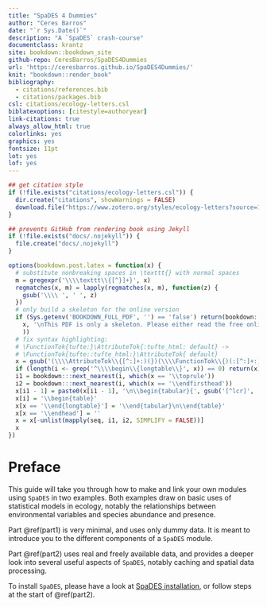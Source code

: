 ```yaml
---
title: "SpaDES 4 Dummies"
author: "Ceres Barros"
date: "`r Sys.Date()`"
description: "A `SpaDES` crash-course"
documentclass: krantz
site: bookdown::bookdown_site
github-repo: CeresBarros/SpaDES4Dummies
url: 'https://ceresbarros.github.io/SpaDES4Dummies/'
knit: "bookdown::render_book"
bibliography:
  - citations/references.bib
  - citations/packages.bib
csl: citations/ecology-letters.csl
biblatexoptions: [citestyle=authoryear]
link-citations: true
always_allow_html: true
colorlinks: yes
graphics: yes
fontsize: 11pt
lot: yes
lof: yes
---
```


```r
## get citation style
if (!file.exists("citations/ecology-letters.csl")) {
  dir.create("citations", showWarnings = FALSE)
  download.file("https://www.zotero.org/styles/ecology-letters?source=1", destfile = "citations/ecology-letters.csl")
}

## prevents GitHub from rendering book using Jekyll
if (!file.exists("docs/.nojekyll")) {
  file.create("docs/.nojekyll")
}

options(bookdown.post.latex = function(x) {
  # substitute nonbreaking spaces in \texttt{} with normal spaces
  m = gregexpr('\\\\texttt\\{[^}]+}', x)
  regmatches(x, m) = lapply(regmatches(x, m), function(z) {
    gsub('\\\\ ', ' ', z)
  })
  # only build a skeleton for the online version
  if (Sys.getenv('BOOKDOWN_FULL_PDF', '') == 'false') return(bookdown:::strip_latex_body(
    x, '\nThis PDF is only a skeleton. Please either read the free online HTML version, or purchase a hard-copy of this book.\n'
    ))
  # fix syntax highlighting:
  # \FunctionTok{tufte:}\AttributeTok{:tufte_html: default} ->
  # \FunctionTok{tufte::tufte_html:}\AttributeTok{ default}
  x = gsub('(\\\\AttributeTok\\{[^:]+:)(})(\\\\FunctionTok\\{)(:[^:]+:)', '\\1\\4\\2\\3', x)
  if (length(i <- grep('^\\\\begin\\{longtable\\}', x)) == 0) return(x)
  i1 = bookdown:::next_nearest(i, which(x == '\\toprule'))
  i2 = bookdown:::next_nearest(i, which(x == '\\endfirsthead'))
  x[i1 - 1] = paste0(x[i1 - 1], '\n\\begin{tabular}{', gsub('[^lcr]', '', gsub('.*\\[]', '', x[i])), '}')
  x[i] = '\\begin{table}'
  x[x == '\\end{longtable}'] = '\\end{tabular}\n\\end{table}'
  x[x == '\\endhead'] = ''
  x = x[-unlist(mapply(seq, i1, i2, SIMPLIFY = FALSE))]
  x
})
```

# Preface {-}

This guide will take you through how to make and link your own modules using `SpaDES` in two examples. Both examples draw on basic uses of statistical models in ecology, notably the relationships between environmental variables and species abundance and presence. 

Part \@ref(part1) is very minimal, and uses only dummy data. It is meant to introduce you to the different components of a `SpaDES` module.

Part \@ref(part2) uses real and freely available data, and provides a deeper look into several useful aspects of `SpaDES`, notably caching and spatial data processing.

To install `SpaDES`, please have a look at [SpaDES installation](https://github.com/PredictiveEcology/SpaDES/wiki/Installation), or follow steps at the start of \@ref(part2).

